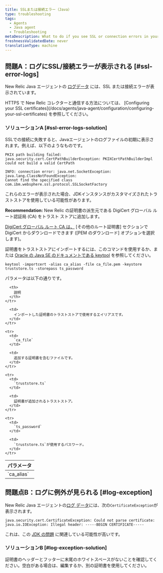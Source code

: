 ```yaml
---
title: SSLまたは接続エラー（Java）
type: troubleshooting
tags:
  - Agents
  - Java agent
  - Troubleshooting
metaDescription: What to do if you see SSL or connection errors in your New Relic Java app's logs.
freshnessValidatedDate: never
translationType: machine
---
```


## 問題A：ログにSSL/接続エラーが表示される [#ssl-error-logs]

New Relic Java エージェントの [ログデータ](/docs/agents/java-agent/troubleshooting/generate-debug-logs-troubleshooting-java) には、SSL または接続エラーが表示されています。

<Callout variant="tip">
  HTTPS で New Relic コレクターと通信する方法については、 [Configuring your SSL certificates](/docs/agents/java-agent/configuration/configuring-your-ssl-certificates) を参照してください。
</Callout>

### ソリューションA [#ssl-error-logs-solution]

SSLでの接続に失敗すると、Javaエージェントのログファイルの初期に表示されます。例えば、以下のようなものです。

```
PKIX path building failed: java.security.cert.CertPathBuilderException: PKIXCertPathBuilderImpl could not build a valid CertPath
```

```
INFO: connection error: java.net.SocketException: java.lang.ClassNotFoundException: 
Cannot find the specified class com.ibm.websphere.ssl.protocol.SSLSocketFactory
```

これらのエラーが表示された場合、JDKインスタンスがカスタマイズされたトラストストアを使用している可能性があります。

<DNT>**Recommendation:**</DNT> New Relic の証明書の派生元である DigiCert グローバル ルート認証局 (CA) をトラスト ストアに追加します。

[DigiCert グローバル ルート CA は、](https://www.digicert.com/kb/digicert-root-certificates.htm) \[その他のルート証明書] セクションで DigiCert からダウンロードできます (\[PEM のダウンロード] オプションを選択します)。

証明書をトラストストアにインポートするには、このコマンドを使用するか、または [Oracle の Java SE のドキュメントである keytool](https://docs.oracle.com/javase/6/docs/technotes/tools/solaris/keytool.html) を参照してください。

```
keytool -importcert -alias ca_alias -file ca_file.pem -keystore truststore.ts -storepass ts_password
```

パラメータは以下の通りです。

<table>
  <thead>
    <tr>
      <th>
        パラメータ
      </th>

      <th>
        説明
      </th>
    </tr>
  </thead>

  <tbody>
    <tr>
      <td>
        `ca_alias`
      </td>

      <td>
        インポートした証明書のトラストストアで使用するエイリアスです。
      </td>
    </tr>

    <tr>
      <td>
        `ca_file`
      </td>

      <td>
        追加する証明書を含むファイルです。
      </td>
    </tr>

    <tr>
      <td>
        `truststore.ts`
      </td>

      <td>
        証明書が追加されるトラストストア。
      </td>
    </tr>

    <tr>
      <td>
        `ts_password`
      </td>

      <td>
        `truststore.ts`が使用するパスワード。
      </td>
    </tr>
  </tbody>
</table>

## 問題点B：ログに例外が見られる [#log-exception]

New Relic Java エージェントの[ログ データ](/docs/agents/java-agent/troubleshooting/generate-debug-logs-troubleshooting-java)には、次の`CertificateException`が表示されます。

```
java.security.cert.CertificateException: Could not parse certificate: java.io.IOException: Illegal header: -----BEGIN CERTIFICATE-----
```

これは、この [JDK の問題](https://bugs.openjdk.java.net/browse/JDK-8208602) に関連している可能性が高いです。

### ソリューションB [#log-exception-solution]

証明書のヘッダーとフッターに末尾のホワイトスペースがないことを確認してください。空白がある場合は、編集するか、別の証明書を使用してください。